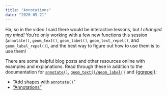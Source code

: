 ```yaml
---
title: "Annotations"
date: "2020-05-21"
---
```


Ha, so in the video I said there would be interactive lessons, but *I changed my mind!* You're only working with a few new functions this session (`annotate()`, `geom_text()`, `geom_label()`, `geom_text_repel()`, and `geom_label_repel()`), and the best way to figure out how to use them is to use them!

There are some helpful blog posts and other resources online with examples and explanations. Read through these in addition to the documentation for [`annotate()`](https://ggplot2.tidyverse.org/reference/annotate.html), [`geom_text()/geom_label()`](https://ggplot2.tidyverse.org/reference/geom_text.html) and [{ggrepel}](https://cran.r-project.org/web/packages/ggrepel/vignettes/ggrepel.html):

- <i class="fas fa-external-link-square-alt"></i> ["Add shapes with `annotate()`"](https://www.r-graph-gallery.com/233-add-annotations-on-ggplot2-chart.html)
- <i class="fas fa-external-link-square-alt"></i> ["Annotations"](https://ggplot2-book.org/annotations.html)
